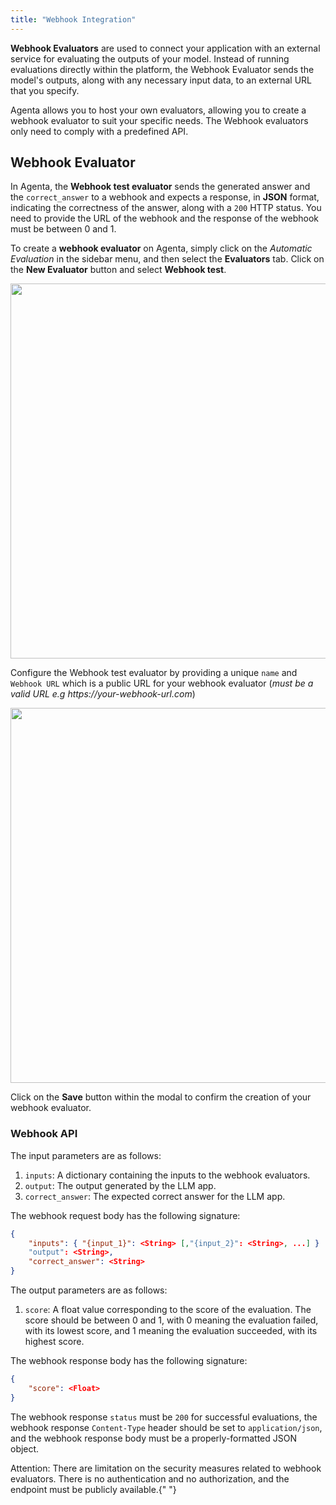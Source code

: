```yaml
---
title: "Webhook Integration"
---
```


**Webhook Evaluators** are used to connect your application with an external service for evaluating the outputs of your model.
Instead of running evaluations directly within the platform, the Webhook Evaluator sends the model's outputs, along with any necessary input data, to an external URL that you specify.

Agenta allows you to host your own evaluators, allowing you to create a webhook evaluator to suit your specific needs.
The Webhook evaluators only need to comply with a predefined API.

## Webhook Evaluator

In Agenta, the **Webhook test evaluator** sends the generated answer and the `correct_answer` to a webhook and expects a response, in **JSON** format,
indicating the correctness of the answer, along with a `200` HTTP status.
You need to provide the URL of the webhook and the response of the webhook must be between 0 and 1.

To create a **webhook evaluator** on Agenta, simply click on the _Automatic Evaluation_ in the sidebar menu, and then select the **Evaluators** tab.
Click on the **New Evaluator** button and select **Webhook test**.

<img
  className="dark:hidden"
  height="600"
  src="/images/Evaluators/Agenta-Webhook-select.png"
/>

Configure the Webhook test evaluator by providing a unique `name` and `Webhook URL` which is a public URL for your webhook evaluator (_must be a valid URL e.g https://your-webhook-url.com_)

<img
  className="dark:hidden"
  height="600"
  src="/images/Evaluators/Agenta-Webhook-configuration.png"
/>

Click on the **Save** button within the modal to confirm the creation of your webhook evaluator.

### Webhook API

The input parameters are as follows:

1. `inputs`: A dictionary containing the inputs to the webhook evaluators.
2. `output`: The output generated by the LLM app.
3. `correct_answer`: The expected correct answer for the LLM app.

The webhook request body has the following signature:

```json
{
    "inputs": { "{input_1}": <String> [,"{input_2}": <String>, ...] }
    "output": <String>,
    "correct_answer": <String>
}
```

The output parameters are as follows:

1. `score`: A float value corresponding to the score of the evaluation. The
   score should be between 0 and 1, with 0 meaning the evaluation failed, with its
   lowest score, and 1 meaning the evaluation succeeded, with its highest score.

The webhook response body has the following signature:

```json
{
    "score": <Float>
}
```

The webhook response `status` must be `200` for successful evaluations, the webhook response `Content-Type` header should be set to `application/json`, and the webhook response body must be a properly-formatted JSON object.

<Info>
  Attention: There are limitation on the security measures related to webhook
  evaluators. There is no authentication and no authorization, and the endpoint
  must be publicly available.{" "}
</Info>
